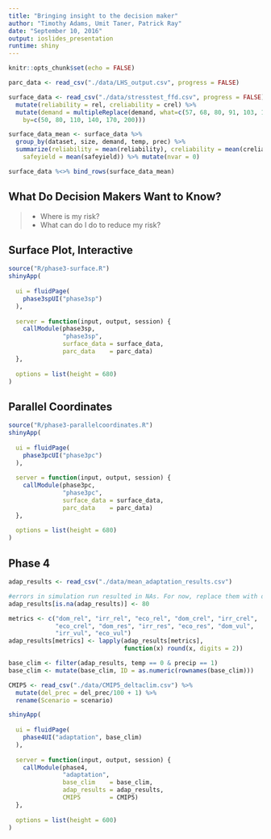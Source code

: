 ```yaml
---
title: "Bringing insight to the decision maker"
author: "Timothy Adams, Umit Taner, Patrick Ray"
date: "September 10, 2016"
output: ioslides_presentation
runtime: shiny
---
```


```r
knitr::opts_chunk$set(echo = FALSE)
```

```r
parc_data <- read_csv("./data/LHS_output.csv", progress = FALSE)

surface_data <- read_csv("./data/stresstest_ffd.csv", progress = FALSE) %>%
  mutate(reliability = rel, creliability = crel) %>%
  mutate(demand = multipleReplace(demand, what=c(57, 68, 80, 91, 103, 114),
    by=c(50, 80, 110, 140, 170, 200)))

surface_data_mean <- surface_data %>%
  group_by(dataset, size, demand, temp, prec) %>%
  summarize(reliability = mean(reliability), creliability = mean(creliability),
    safeyield = mean(safeyield)) %>% mutate(nvar = 0)

surface_data %<>% bind_rows(surface_data_mean)
```
## What Do Decision Makers Want to Know?

> - Where is my risk?
> - What can do I do to reduce my risk?

## Surface Plot, Interactive
```r
source("R/phase3-surface.R")
shinyApp(
  
  ui = fluidPage(
    phase3spUI("phase3sp")
  ),
  
  server = function(input, output, session) {
    callModule(phase3sp,
               "phase3sp",
               surface_data = surface_data,
               parc_data    = parc_data)
  },
  
  options = list(height = 680)
)
```

## Parallel Coordinates
```r
source("R/phase3-parallelcoordinates.R")
shinyApp(
  
  ui = fluidPage(
    phase3pcUI("phase3pc")
  ),
  
  server = function(input, output, session) {
    callModule(phase3pc,
               "phase3pc",
               surface_data = surface_data,
               parc_data    = parc_data)
  },
  
  options = list(height = 680)
)
```

## Phase 4
```r
adap_results <- read_csv("./data/mean_adaptation_results.csv")

#errors in simulation run resulted in NAs. For now, replace them with dummy values.
adap_results[is.na(adap_results)] <- 80

metrics <- c("dom_rel", "irr_rel", "eco_rel", "dom_crel", "irr_crel",
             "eco_crel", "dom_res", "irr_res", "eco_res", "dom_vul",
             "irr_vul", "eco_vul")
adap_results[metrics] <- lapply(adap_results[metrics],
                                function(x) round(x, digits = 2))

base_clim <- filter(adap_results, temp == 0 & precip == 1)
base_clim <- mutate(base_clim, ID = as.numeric(rownames(base_clim)))

CMIP5 <- read_csv("./data/CMIP5_deltaclim.csv") %>%
  mutate(del_prec = del_prec/100 + 1) %>%
  rename(Scenario = scenario)

shinyApp(
  
  ui = fluidPage(
    phase4UI("adaptation", base_clim)
  ),
  
  server = function(input, output, session) { 
    callModule(phase4, 
               "adaptation", 
               base_clim    = base_clim, 
               adap_results = adap_results,
               CMIP5        = CMIP5)
  },
  
  options = list(height = 600)
)
```
